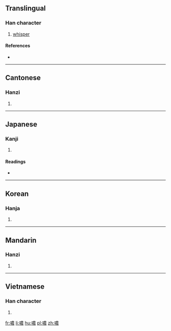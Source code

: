 {{also|哝}}
==Translingual==

===Han character===
{{Han char|rn=30|rad=口|as=13|sn=16|four=6503<sub>2</sub>|canj=口廿田女 (RTWV)|ids=⿰[[口]][[農]]}}

# [[whisper]]

====References====
* {{Han ref|kx=0209.340|dkj=04368|dj=0432.180|hdz=10691.070|uh=5665|ud=22117|bh=BEBA|bd=48826}}

----

==Cantonese==

===Hanzi===
{{yue-hanzi|jyut=|y=nung4|sim=哝}}

# {{defn|lang=yue|sort=口13}}

----

==Japanese==

===Kanji===
{{ja-kanji|grade=|rs=口13}}

# {{defn|lang=ja|sort=口13}}

====Readings====
* {{ja-readings|on=[[どう]] (dō), [[ぬ]] (nu), [[だう]] (dau), [[にょう]] (nyō)|kun=[[ささやく]] (sasayaku)}}

----

==Korean==

===Hanja===
{{ko-hanja|hangeul=농|rv=nong|mr=nong}}

# {{defn|lang=ko|sort=口13}}

----

==Mandarin==

===Hanzi===
{{cmn-hanzi|sim=哝|pin=[[nóng]] ([[nong2]])|wg=nung<sup>2</sup>}}

# {{defn|lang=cmn|sort=口13}}

----

==Vietnamese==

===Han character===
{{vi-hantu|[[nũng]]|rs=口13}}

# {{defn|lang=vi|sort=口13}}

[[fr:噥]]
[[li:噥]]
[[hu:噥]]
[[pl:噥]]
[[zh:噥]]